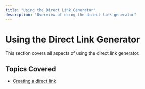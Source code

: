```yaml
---
title: "Using the Direct Link Generator"
description: "Overview of using the direct link generator"
---
```


# Using the Direct Link Generator

This section covers all aspects of using the direct link generator.

## Topics Covered

- [Creating a direct link](https://docs.apptics.ai/Using-the-Direct-Link-Generator/Creating-a-direct-link)